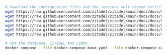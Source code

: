 ```bash
# Download the configuration files and the insecure self-signed certificate and its key
wget https://raw.githubusercontent.com/zitadel/zitadel/main/docs/docs/self-hosting/manage/reverseproxy/docker-compose.yaml -O docker-compose-base.yaml
wget https://raw.githubusercontent.com/zitadel/zitadel/main/docs/docs/self-hosting/manage/reverseproxy/zitadel.yaml
wget https://raw.githubusercontent.com/zitadel/zitadel/main/docs/docs/self-hosting/manage/reverseproxy/caddy/docker-compose.yaml -O docker-compose-caddy.yaml
wget https://raw.githubusercontent.com/zitadel/zitadel/main/docs/docs/self-hosting/manage/reverseproxy/caddy/enabled-tls.Caddyfile
wget https://raw.githubusercontent.com/zitadel/zitadel/main/docs/docs/self-hosting/manage/reverseproxy/selfsigned.crt
wget https://raw.githubusercontent.com/zitadel/zitadel/main/docs/docs/self-hosting/manage/reverseproxy/selfsigned.key

# Run the database, ZITADEL and Caddy
docker compose --file docker-compose-base.yaml --file docker-compose-caddy.yaml up caddy-enabled-tls --detach
```
